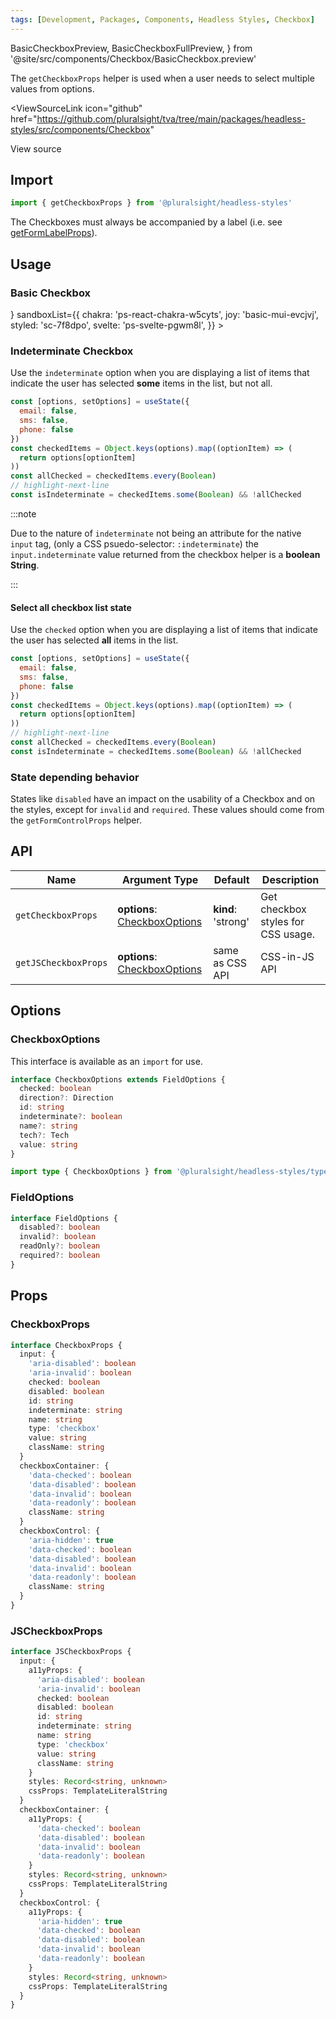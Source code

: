 ```yaml
---
tags: [Development, Packages, Components, Headless Styles, Checkbox]
---
```


<!-- TODO: As of 2.0.0-beta.17 live-codeblock do not support imports. -->
<!-- Keep an eye out so we can kill the components we are importing in. -->
<!-- https://docusaurus.io/docs/markdown-features/code-blocks#imports -->

  BasicCheckboxPreview,
  BasicCheckboxFullPreview,
} from '@site/src/components/Checkbox/BasicCheckbox.preview'

The `getCheckboxProps` helper is used when a user needs to select multiple values from options.

<ViewSourceLink
  icon="github"
  href="https://github.com/pluralsight/tva/tree/main/packages/headless-styles/src/components/Checkbox"
>
  View source
</ViewSourceLink>

## Import

```javascript
import { getCheckboxProps } from '@pluralsight/headless-styles'
```

The Checkboxes must always be accompanied by a label (i.e. see [getFormLabelProps](./FormControl.mdx)).

## Usage

### Basic Checkbox

<BasicCheckbox />
<LiveExampleTabs
  fullCode={<BasicCheckboxFullPreview />}
  sandboxList={{
    chakra: 'ps-react-chakra-w5cyts',
    joy: 'basic-mui-evcjvj',
    styled: 'sc-7f8dpo',
    svelte: 'ps-svelte-pgwm8l',
  }}
>
  <BasicCheckboxPreview />
</LiveExampleTabs>

### Indeterminate Checkbox

Use the `indeterminate` option when you are displaying a list of items that indicate the user has selected **some** items in the list, but not all.

<IndeterminateCheckbox />

```jsx
const [options, setOptions] = useState({
  email: false,
  sms: false,
  phone: false
})
const checkedItems = Object.keys(options).map((optionItem) => (
  return options[optionItem]
))
const allChecked = checkedItems.every(Boolean)
// highlight-next-line
const isIndeterminate = checkedItems.some(Boolean) && !allChecked
```

:::note

Due to the nature of `indeterminate` not being an attribute for the native `input` tag, (only a CSS psuedo-selector: `:indeterminate`) the `input.indeterminate` value returned from the checkbox helper is a **boolean String**.

:::

#### Select all checkbox list state

Use the `checked` option when you are displaying a list of items that indicate the user has selected **all** items in the list.

<SelectAllCheckbox />

```jsx
const [options, setOptions] = useState({
  email: false,
  sms: false,
  phone: false
})
const checkedItems = Object.keys(options).map((optionItem) => (
  return options[optionItem]
))
// highlight-next-line
const allChecked = checkedItems.every(Boolean)
const isIndeterminate = checkedItems.some(Boolean) && !allChecked
```

### State depending behavior

States like `disabled` have an impact on the usability of a Checkbox and on the styles, except for `invalid` and `required`. These values should come from the `getFormControlProps` helper.

<CheckboxStates />

## API

| Name                 | Argument Type                                    | Default            | Description                        |
| -------------------- | ------------------------------------------------ | ------------------ | ---------------------------------- |
| `getCheckboxProps`   | **options**: [CheckboxOptions](#checkboxoptions) | **kind**: 'strong' | Get checkbox styles for CSS usage. |
| `getJSCheckboxProps` | **options**: [CheckboxOptions](#checkboxoptions) | same as CSS API    | CSS-in-JS API                      |

## Options

### CheckboxOptions

This interface is available as an `import` for use.

```typescript
interface CheckboxOptions extends FieldOptions {
  checked: boolean
  direction?: Direction
  id: string
  indeterminate?: boolean
  name?: string
  tech?: Tech
  value: string
}
```

```typescript title="Import example"
import type { CheckboxOptions } from '@pluralsight/headless-styles/types'
```

### FieldOptions

```typescript
interface FieldOptions {
  disabled?: boolean
  invalid?: boolean
  readOnly?: boolean
  required?: boolean
}
```

## Props

### CheckboxProps

```typescript
interface CheckboxProps {
  input: {
    'aria-disabled': boolean
    'aria-invalid': boolean
    checked: boolean
    disabled: boolean
    id: string
    indeterminate: string
    name: string
    type: 'checkbox'
    value: string
    className: string
  }
  checkboxContainer: {
    'data-checked': boolean
    'data-disabled': boolean
    'data-invalid': boolean
    'data-readonly': boolean
    className: string
  }
  checkboxControl: {
    'aria-hidden': true
    'data-checked': boolean
    'data-disabled': boolean
    'data-invalid': boolean
    'data-readonly': boolean
    className: string
  }
}
```

### JSCheckboxProps

```typescript
interface JSCheckboxProps {
  input: {
    a11yProps: {
      'aria-disabled': boolean
      'aria-invalid': boolean
      checked: boolean
      disabled: boolean
      id: string
      indeterminate: string
      name: string
      type: 'checkbox'
      value: string
      className: string
    }
    styles: Record<string, unknown>
    cssProps: TemplateLiteralString
  }
  checkboxContainer: {
    a11yProps: {
      'data-checked': boolean
      'data-disabled': boolean
      'data-invalid': boolean
      'data-readonly': boolean
    }
    styles: Record<string, unknown>
    cssProps: TemplateLiteralString
  }
  checkboxControl: {
    a11yProps: {
      'aria-hidden': true
      'data-checked': boolean
      'data-disabled': boolean
      'data-invalid': boolean
      'data-readonly': boolean
    }
    styles: Record<string, unknown>
    cssProps: TemplateLiteralString
  }
}
```
